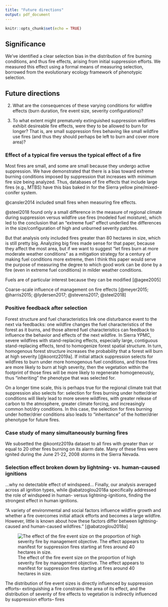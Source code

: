 ```yaml
---
title: "Future directions"
output: pdf_document
---
```


```r
knitr::opts_chunk$set(echo = TRUE)
```

## Significance 

We've identified a clear selection bias in the distribution of fire burning conditions, and thus fire effects, arising from initial suppression efforts. We measured this effect using a formal means of measuring selection, borrowed from the evolutionary ecology framework of phenotypic selection.

## Future directions

2) What are the consequences of these varying conditions for wildfire effects (burn duration, fire event size, severity configurations)?

3) To what extent might prematurely extinguished suppression wildfires exhibit desireable fire effects, were they to be allowed to burn for longer? That is, are small suppression fires behaving like small wildfire use fires (and thus they should perhaps be left to burn and cover more area)?

### Effect of a typical fire versus the typical effect of a fire

Most fires are small, and some are small because they undergo active suppression. We have demonstrated that there is a bias toward extreme burning conditions imposed by suppression that increases with minimum fire size being analyzed. Thus, databases of fire effects that include large fires (e.g., MTBS) have this bias baked in for the Sierra yellow pine/mixed-conifer system.

@cansler2014 included small fires when measuring fire effects.

@steel2018 found only a small difference in the measure of regional climate during suppression versus wildfire use fires (modeled fuel moisture), which led to the conclusion that an "extreme fuel" effect underlied the differences in the size/configuration of high and unburned severity patches. 

But that analysis only included fires greater than 80 hectares in size, which is still pretty big. Analyzing big fires made sense for that paper, because they affect the most area, but if we want to suggest "let fires burn at more moderate weather conditions" as a mitigation strategy for a century of making fuel conditions more extreme, then I think this paper would serve the purpose of measuring the degree to which good work can be done by a fire (even in extreme fuel conditions) in milder weather conditions. 

Fuels are of particular interest because they can be modified [@agee2005]

Coarse-scale influence of management on fire effects [@meyer2015; @harris2015; @lydersen2017; @stevens2017; @steel2018]

### Positive feedback after selection

Forest structure and fuel characteristics link one disturbance event to the next via feedbacks: one wildfire changes the fuel characteristics of the forest as it burns, and those altered fuel characteristics can feedback to influence the behavior and effects of the next wildfire. In Sierra YPMC, severe wildfires with stand-replacing effects, especially large, contiguous stand-replacing effects, tend to homogenize forest spatial structure. In turn, homogenous forest structure increases the probability that a forest will burn at high severity [@koontz2019a]. If initial attack suppression selects for wildfires to burn under more homogenous fuel conditions, and those fires are more likely to burn at high severity, then the vegetation within the footprint of those fires will be more likely to regenerate homogeneously, thus "inheriting" the phenotype that was selected for. 

On a longer time scale, this is perhaps true for the regional climate trait that suppression also selects for: selection for fires burning under hotter/drier conditions will likely lead to more severe wildfires, with greater release of carbon to the atmosphere, greater climate forcing, and increasingly common hot/dry conditions. In this case, the selection for fires burning under hotter/drier conditions also leads to "inheritance" of the hotter/drier phenotype for future fires.

### Case study of many simultaneously burning fires

We subsetted the @koontz2019a dataset to all fires with greater than or equal to 20 other fires burning on its alarm date. Many of these fires were ignited during the June 21-22, 2008 storms in the Sierra Nevada.

### Selection effect broken down by lightning- vs. human-caused ignitions

...why no detectable effect of windspeed...
Finally, our analysis averaged across all ignition types, while @abatzoglou2018a specifically addressed the role of windspeed in human- versus lightning-ignitions, finding the strongest effect in human ignitions.
 
 "A variety of environmental and social factors influence wildfire growth and whether a fire overcomes initial attack efforts and becomes a large wildfire. However, little is known about how these factors differ between lightning-caused and human-caused wildfires." [@abatzoglou2018a]

![The effect of the fire event size on the proportion of high severity fire by management objective. The effect appears to manifest for suppression fires starting at fires around 40 hectares in size.](../../figures/prop-high-severity-vs-event-size-by-objective.png)

The distribution of fire event sizes is directly influenced by suppression efforts-- extinguishing a fire constrains the area of its effect, and the distribution of severity of fire effects to vegetation is indirectly influenced by suppression efforts-- fires

